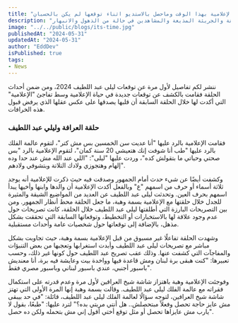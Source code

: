 ```yaml
---
title: "ليلى عبد اللطيف تفجر مفاجأة وتتوقع رحيل الإعلامية بهذا الوقت وماحصل بالاستديو اثناء توقعها لم يكن بالحسبان"
description: "في حلقة مفاجئة، توقعت ليلى عبد اللطيف مستقبل إعلامية، مما أثار دهشة وفضول الجمهور. تركت تنبؤاتها الدقيقة والجريئة المذيعة والمشاهدين في حالة من الذهول والانبهار."
image: "../../public/blogs/its-time.jpg"
publishedAt: "2024-05-31"
updatedAt: "2024-05-31"
author: "EddDev"
isPublished: true
tags:
- News
---
```



ننشر لكم تفاصيل لأول مرة عن توقعات ليلى عبد اللطيف 2024، ومن ضمن أحداث الحلقة فقامت بالكشف عن توقعات جديدة في حياة الإعلامية وسط تفاجئ "الإعلامية" التي أكدت لها خلال الحلقة السابقة أن قلبها يصدقها على عكس عقلها الذي يرفض قبول هذه الخرافات.

### حلقة العرافة وليلي عبد اللطيف

فقامت الإعلامية بالرد عليها "أنا عديت سن الخمسين بس مش كتر"، لتقوم عالمة الفلك بالرد عليها "طب أنا شوفت إنك هتعيشي 20 سنة كمان"، لتقوم الإعلامية بالرد "بس صحتي وحياتي ما بتقولش كده"، وردت عليها "ليلى": "اللي عند الله مش عند حدا وده إلهام وهتجوزي ولادك التلاتة وبتشوفي ولادهم".

وكشفت أيضًا عن شيء حدث أمام الجمهور وصدقت فيه حيث ذكرت للإعلامية أنه يوجد ثلاثة أسماء أو حرف من اسمهم "ع" وبالفعل أكدت الإعلامية أن والدها وابنها وأخيها يبدأ اسمهم بحرف العين. وتحدثت ليلى عبد اللطيف عن العديد من المواضيع الشيقة والمثيرة للجدل خلال حلقتها مع الإعلامية بسمة وهبة، ما جعل الحلقة محط أنظار الجمهور. ومن بين التصريحات البارزة التي أطلقتها ليلى عبد اللطيف خلال الحلقة، كانت تصريحات حول عدم وجود علاقة لها بالاستخبارات أو التخطيط، وتوقعاتها السابقة التي تحققت بشكل مذهل، بالإضافة إلى توقعاتها حول شخصيات عامة وأحداث مستقبلية.

وشهدت الحلقة تفاعلًا غير مسبوق من قبل الإعلامية بسمة وهبة، حيث تجاوبت بشكل مباشر مع تصريحات ليلى عبد اللطيف وأبدت استغرابها وتعجبها من بعض التنبؤات والمفاجآت التي كشفت عنها. وذلك عقب تصريح عبد اللطيف حول كونها غير ذلك، وحسب تعبيرها: "كنت هبقى برة لبنان ومش قاعدة فيها وواخدة بيت وعايشة فيه برة، أنا معنديش باسبور أجنبي، عندي باسبور لبناني وباسبور مصري فقط".

وفوجئت الإعلامية وهبة باهتزاز شاشة شيخ العرافين لأول مرة وعدم قدرته على استكمال فقراته مع عالمة الفلك ليلى عبد اللطيف. وقالت بسمة وهبة إنها المرة الأولى التي تهتز شاشة شيخ العرافين، لتوجه سؤالًا لعالمة الفلك ليلى عبد اللطيف، قائلة: "في حد بيبقى مش عايز حاجة تحصل وفعلاً مبتحصلش.. هل أنتي مريتي بده؟" لترد عليها: "طبعًا، بقول لا يارب مش عايزاها تحصل أو مثل توقع أختي أقول إني مش بتحمله ولكن ده حصل".
